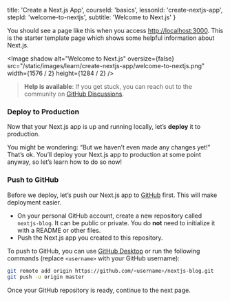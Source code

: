
  title: 'Create a Next.js App',
  courseId: 'basics',
  lessonId: 'create-nextjs-app',
  stepId: 'welcome-to-nextjs',
  subtitle: 'Welcome to Next.js'
}

You should see a page like this when you access [http://localhost:3000](http://localhost:3000). This is the starter template page which shows some helpful information about Next.js.

<Image
  shadow
  alt="Welcome to Next.js"
  oversize={false}
  src="/static/images/learn/create-nextjs-app/welcome-to-nextjs.png"
  width={1576 / 2}
  height={1284 / 2}
/>

> **Help is available**: If you get stuck, you can reach out to the community on [GitHub Discussions](https://github.com/zeit/next.js/discussions).

### Deploy to Production

Now that your Next.js app is up and running locally, let’s **deploy** it to production.

You might be wondering: “But we haven’t even made any changes yet!” That’s ok. You’ll deploy your Next.js app to production at some point anyway, so let’s learn how to do so now!

### Push to GitHub

Before we deploy, let’s push our Next.js app to [GitHub](https://github.com/zeit/next.js) first. This will make deployment easier.

- On your personal GitHub account, create a new repository called `nextjs-blog`. It can be public or private. You do **not** need to initialize it with a README or other files.
- Push the Next.js app you created to this repository.

To push to GitHub, you can use [GitHub Desktop](https://desktop.github.com/) or run the following commands (replace `<username>` with your GitHub username):

```bash
git remote add origin https://github.com/<username>/nextjs-blog.git
git push -u origin master
```

Once your GitHub repository is ready, continue to the next page.

